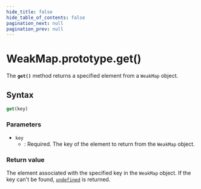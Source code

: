 ```yaml
---
hide_title: false
hide_table_of_contents: false
pagination_next: null
pagination_prev: null
---
```

# WeakMap.prototype.get()

The **`get()`** method returns a specified element from a
`WeakMap` object.

## Syntax

```js
get(key)
```

### Parameters

- `key`
  - : Required. The key of the element to return from the `WeakMap` object.

### Return value

The element associated with the specified key in the `WeakMap` object. If
the key can't be found, [`undefined`](../../../globals/undefined.mdx) is returned.
